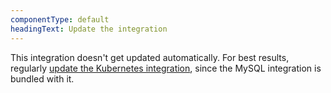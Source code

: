 ```yaml
---
componentType: default
headingText: Update the integration
---
```


This integration doesn't get updated automatically. For best results, regularly [update the Kubernetes integration](/docs/kubernetes-pixie/kubernetes-integration/installation/kubernetes-integration-install-configure/#update), since the MySQL integration is bundled with it.
